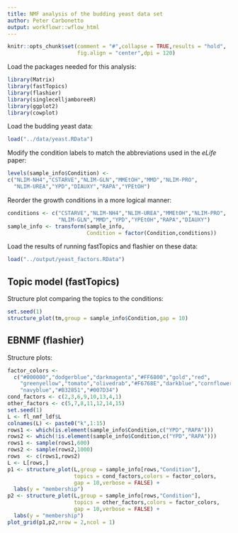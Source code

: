 ```yaml
---
title: NMF analysis of the budding yeast data set
author: Peter Carbonetto
output: workflowr::wflow_html
---
```


```r
knitr::opts_chunk$set(comment = "#",collapse = TRUE,results = "hold",
                      fig.align = "center",dpi = 120)
```

Load the packages needed for this analysis:

```r
library(Matrix)
library(fastTopics)
library(flashier)
library(singlecelljamboreeR)
library(ggplot2)
library(cowplot)
```

Load the budding yeast data:

```r
load("../data/yeast.RData")
```

Modify the condition labels to match the abbreviations used in the
*eLife* paper:

```r
levels(sample_info$Condition) <-
c("NLIM-NH4","CSTARVE","NLIM-GLN","MMEtOH","MMD","NLIM-PRO",
  "NLIM-UREA","YPD","DIAUXY","RAPA","YPEtOH")
```

Reorder the growth conditions in a more logical manner:

```r
conditions <- c("CSTARVE","NLIM-NH4","NLIM-UREA","MMEtOH","NLIM-PRO",
                "NLIM-GLN","MMD","YPD","YPEtOH","RAPA","DIAUXY")
sample_info <- transform(sample_info,
                         Condition = factor(Condition,conditions))
```

Load the results of running fastTopics and flashier on these data:

```r
load("../output/yeast_factors.RData")
```

## Topic model (fastTopics)

Structure plot comparing the topics to the conditions:

```r
set.seed(1)
structure_plot(tm,group = sample_info$Condition,gap = 10)
```

## EBNMF (flashier)

Structure plots:

```r
factor_colors <-
  c("#000000","dodgerblue","darkmagenta","#FF6800","gold","red",
    "greenyellow","tomato","olivedrab","#F6768E","darkblue","cornflowerblue",
    "navyblue","#B32851","#007D34")
cond_factors <- c(2,3,6,9,10,13,4,1)
other_factors <- c(5,7,8,11,12,14,15)
set.seed(1)
L <- fl_nmf_ldf$L
colnames(L) <- paste0("k",1:15)
rows1 <- which(is.element(sample_info$Condition,c("YPD","RAPA")))
rows2 <- which(!is.element(sample_info$Condition,c("YPD","RAPA")))
rows1 <- sample(rows1,600)
rows2 <- sample(rows2,1000)
rows  <- c(rows1,rows2)
L <- L[rows,]
p1 <- structure_plot(L,group = sample_info[rows,"Condition"],
                     topics = cond_factors,colors = factor_colors,
					 gap = 10,verbose = FALSE) +
  labs(y = "membership")					 
p2 <- structure_plot(L,group = sample_info[rows,"Condition"],
                     topics = other_factors,colors = factor_colors,
					 gap = 10,verbose = FALSE) +
  labs(y = "membership")					 
plot_grid(p1,p2,nrow = 2,ncol = 1)
```
